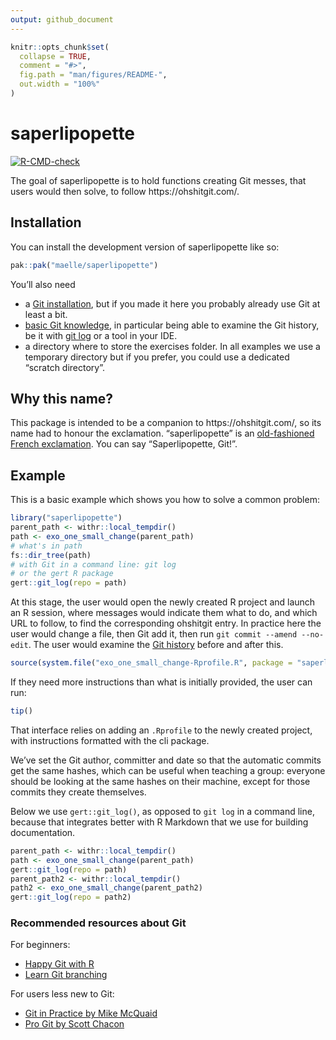 ```yaml
---
output: github_document
---
```


<!-- README.md is generated from README.Rmd. Please edit that file -->

```r
knitr::opts_chunk$set(
  collapse = TRUE,
  comment = "#>",
  fig.path = "man/figures/README-",
  out.width = "100%"
)
```

# saperlipopette

<!-- badges: start -->
[![R-CMD-check](https://github.com/maelle/saperlipopette/actions/workflows/R-CMD-check.yaml/badge.svg)](https://github.com/maelle/saperlipopette/actions/workflows/R-CMD-check.yaml)
<!-- badges: end -->

The goal of saperlipopette is to hold functions creating Git messes, that users 
would then solve, to follow https://ohshitgit.com/.

## Installation

You can install the development version of saperlipopette like so:

``` r
pak::pak("maelle/saperlipopette")
```

You'll also need

- a [Git installation](https://happygitwithr.com/install-git), but if you made it here you probably already use Git at least a bit.
- [basic Git knowledge](#recommended-resources-about-git), in particular being able to examine the Git history, be it with [git log](https://git-scm.com/book/en/v2/Git-Basics-Viewing-the-Commit-History) or a tool in your IDE.
- a directory where to store the exercises folder. In all examples we use a temporary directory but if you prefer, you could use a dedicated "scratch directory".

## Why this name?

This package is intended to be a companion to https://ohshitgit.com/,
so its name had to honour the exclamation.
"saperlipopette" is an [old-fashioned French exclamation](https://en.wiktionary.org/wiki/saperlipopette).
You can say "Saperlipopette, Git!".

## Example

This is a basic example which shows you how to solve a common problem:

```r
library("saperlipopette")
parent_path <- withr::local_tempdir()
path <- exo_one_small_change(parent_path)
# what's in path
fs::dir_tree(path)
# with Git in a command line: git log
# or the gert R package
gert::git_log(repo = path)
```

At this stage, the user would open the newly created R project and launch an R session,
where messages would indicate them what to do, 
and which URL to follow, to find the corresponding ohshitgit entry.
In practice here the user would change a file, then Git add it, then run `git commit --amend --no-edit`.
The user would examine the [Git history](https://git-scm.com/book/en/v2/Git-Basics-Viewing-the-Commit-History) before and after this.

```r
source(system.file("exo_one_small_change-Rprofile.R", package = "saperlipopette"))
```

If they need more instructions than what is initially provided, the user can run:

```r
tip()
```

That interface relies on adding an `.Rprofile` to the newly created project,
with instructions formatted with the cli package.

We've set the Git author, committer and date so that the automatic commits get the same 
hashes, which can be useful when teaching a group: everyone should be looking at the same hashes on their machine, except for those commits they create themselves.

Below we use `gert::git_log()`, as opposed to `git log` in a command line, because that integrates better with R Markdown that we use for building documentation.

```r
parent_path <- withr::local_tempdir()
path <- exo_one_small_change(parent_path)
gert::git_log(repo = path)
parent_path2 <- withr::local_tempdir()
path2 <- exo_one_small_change(parent_path2)
gert::git_log(repo = path2)
```



### Recommended resources about Git

For beginners:

- [Happy Git with R](https://happygitwithr.com/)
- [Learn Git branching](https://learngitbranching.js.org/)

For users less new to Git:

- [Git in Practice by Mike McQuaid](https://masalmon.eu/2023/11/01/reading-notes-git-in-practice/)
- [Pro Git by Scott Chacon](https://masalmon.eu/2024/01/19/pro-git-scott-chacon-reading-notes/)
